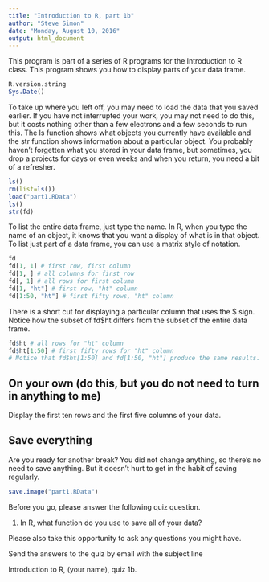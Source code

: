 ```yaml
---
title: "Introduction to R, part 1b"
author: "Steve Simon"
date: "Monday, August 10, 2016"
output: html_document
---
```


This program is part of a series of R programs for the Introduction to R class. This program shows you how to display parts of your data frame.

```r
R.version.string
Sys.Date()
```

To take up where you left off, you may need to load the data that you saved earlier. If you have not interrupted your work, you may not need to do this, but it costs nothing other than a few electrons and a few seconds to run this. The ls function shows what objects you currently have available and the str function shows information about a particular object. You probably haven't forgetten what you stored in your data frame, but sometimes, you drop a projects for days or even weeks and when you return, you need a bit of a refresher.

```r
ls()
rm(list=ls())
load("part1.RData")
ls()
str(fd)
```

To list the entire data frame, just type the name. In R, when you type the name of an object, it knows that you want a display of what is in that object. To list just part of a data frame, you can use a matrix style of notation.

```r
fd
fd[1, 1] # first row, first column
fd[1, ] # all columns for first row
fd[, 1] # all rows for first column
fd[1, "ht"] # first row, "ht" column
fd[1:50, "ht"] # first fifty rows, "ht" column
```

There is a short cut for displaying a particular column that uses the $ sign. Notice how the subset of fd$ht differs from the subset of the entire data frame.

```r
fd$ht # all rows for "ht" column
fd$ht[1:50] # first fifty rows for "ht" column
# Notice that fd$ht[1:50] and fd[1:50, "ht"] produce the same results.
```

## On your own (do this, but you do not need to turn in anything to me)

Display the first ten rows and the first five columns of your data.

## Save everything

Are you ready for another break? You did not change anything, so there's no need to save anything. But it doesn't hurt to get in the habit of saving regularly.

```r
save.image("part1.RData")
```

Before you go, please answer the following quiz question.

1. In R, what function do you use to save all of your data?

Please also take this opportunity to ask any questions you might have.

Send the answers to the quiz by email with the subject line

Introduction to R, (your name), quiz 1b.
